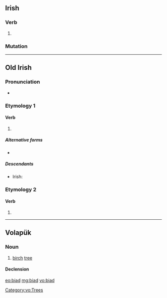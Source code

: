 {{also|bíad}}
==Irish==

===Verb===
{{head|ga|verb form}}

# {{obsolete form of|bead|lang=ga}}

===Mutation===
{{ga-mut-cons|b|iad}}

----

==Old Irish==

===Pronunciation===
* {{IPA|/ˈbʲi.að/|lang=ga}}

===Etymology 1===

====Verb====
{{head|sga|verb form|head=·biad}}

# {{inflection of|at·tá||3|s|cond|lang=sga}}

=====Alternative forms=====
* {{l|sga|·bíad}}

=====Descendants=====
* Irish: {{l|ga|bheadh}}

===Etymology 2===

====Verb====
{{head|sga|verb form|head=·biad}}

# {{inflection of|benaid||3|s|cond|lang=sga}}

----

==Volapük==

===Noun===
{{vo-noun}}

# [[birch]] [[tree]]

====Declension====
{{vo-decl-noun}}

[[Category:vo:Trees]]

[[eo:biad]]
[[mg:biad]]
[[vo:biad]]